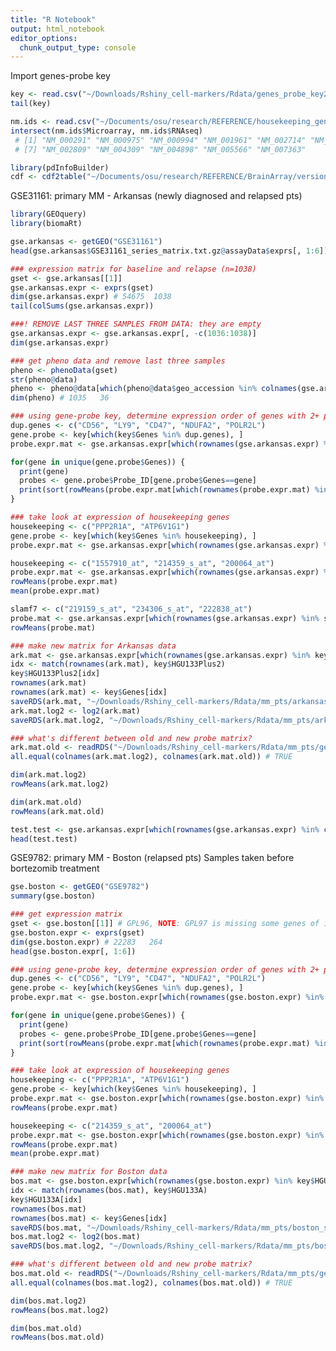```yaml
---
title: "R Notebook"
output: html_notebook
editor_options: 
  chunk_output_type: console
---
```


Import genes-probe key
```r
key <- read.csv("~/Downloads/Rshiny_cell-markers/Rdata/genes_probe_key2.csv", stringsAsFactors=FALSE)
tail(key)

nm.ids <- read.csv("~/Documents/osu/research/REFERENCE/housekeeping_genes/nm_IDs_microarray_RNAseq.csv", stringsAsFactors=FALSE)
intersect(nm.ids$Microarray, nm.ids$RNAseq)
 # [1] "NM_000291" "NM_000975" "NM_000994" "NM_001961" "NM_002714" "NM_002808"
 # [7] "NM_002809" "NM_004309" "NM_004898" "NM_005566" "NM_007363"

library(pdInfoBuilder)
cdf <- cdf2table("~/Documents/osu/research/REFERENCE/BrainArray/version24/HGU133Plus2_Hs_ENSG_24.0.0/HGU133Plus2_Hs_ENSG.cdf")
```

GSE31161: primary MM - Arkansas (newly diagnosed and relapsed pts)
```r
library(GEOquery)
library(biomaRt)

gse.arkansas <- getGEO("GSE31161")
head(gse.arkansas$GSE31161_series_matrix.txt.gz@assayData$exprs[, 1:6])

### expression matrix for baseline and relapse (n=1038)
gset <- gse.arkansas[[1]]
gse.arkansas.expr <- exprs(gset)
dim(gse.arkansas.expr) # 54675  1038
tail(colSums(gse.arkansas.expr)) 

###! REMOVE LAST THREE SAMPLES FROM DATA: they are empty
gse.arkansas.expr <- gse.arkansas.expr[, -c(1036:1038)]
dim(gse.arkansas.expr)

### get pheno data and remove last three samples
pheno <- phenoData(gset)
str(pheno@data)
pheno <- pheno@data[which(pheno@data$geo_accession %in% colnames(gse.arkansas.expr)), ]
dim(pheno) # 1035   36

### using gene-probe key, determine expression order of genes with 2+ probe IDs
dup.genes <- c("CD56", "LY9", "CD47", "NDUFA2", "POLR2L")
gene.probe <- key[which(key$Genes %in% dup.genes), ]
probe.expr.mat <- gse.arkansas.expr[which(rownames(gse.arkansas.expr) %in% gene.probe$Probe_ID), ]

for(gene in unique(gene.probe$Genes)) {
  print(gene)
  probes <- gene.probe$Probe_ID[gene.probe$Genes==gene]
  print(sort(rowMeans(probe.expr.mat[which(rownames(probe.expr.mat) %in% probes), ])))
}

### take look at expression of housekeeping genes
housekeeping <- c("PPP2R1A", "ATP6V1G1")
gene.probe <- key[which(key$Genes %in% housekeeping), ]
probe.expr.mat <- gse.arkansas.expr[which(rownames(gse.arkansas.expr) %in% gene.probe$Probe_ID), ]

housekeeping <- c("1557910_at", "214359_s_at", "200064_at")
probe.expr.mat <- gse.arkansas.expr[which(rownames(gse.arkansas.expr) %in% housekeeping), ]
rowMeans(probe.expr.mat)
mean(probe.expr.mat)

slamf7 <- c("219159_s_at", "234306_s_at", "222838_at")
probe.mat <- gse.arkansas.expr[which(rownames(gse.arkansas.expr) %in% slamf7), ]
rowMeans(probe.mat)

### make new matrix for Arkansas data
ark.mat <- gse.arkansas.expr[which(rownames(gse.arkansas.expr) %in% key$HGU133Plus2), ]
idx <- match(rownames(ark.mat), key$HGU133Plus2)
key$HGU133Plus2[idx]
rownames(ark.mat)
rownames(ark.mat) <- key$Genes[idx]
saveRDS(ark.mat, "~/Downloads/Rshiny_cell-markers/Rdata/mm_pts/arkansas_select-probes_expr_37.rds")
ark.mat.log2 <- log2(ark.mat)
saveRDS(ark.mat.log2, "~/Downloads/Rshiny_cell-markers/Rdata/mm_pts/arkansas_select-probes_expr_log2_37.rds")

### what's different between old and new probe matrix?
ark.mat.old <- readRDS("~/Downloads/Rshiny_cell-markers/Rdata/mm_pts/genes24_arkansas.rds")
all.equal(colnames(ark.mat.log2), colnames(ark.mat.old)) # TRUE

dim(ark.mat.log2)
rowMeans(ark.mat.log2)

dim(ark.mat.old)
rowMeans(ark.mat.old)

test.test <- gse.arkansas.expr[which(rownames(gse.arkansas.expr) %in% c("206641_at")), ]
head(test.test)
```

GSE9782: primary MM - Boston (relapsed pts)
Samples taken before bortezomib treatment
```r
gse.boston <- getGEO("GSE9782")
summary(gse.boston)

### get expression matrix
gset <- gse.boston[[1]] # GPL96, NOTE: GPL97 is missing some genes of interest
gse.boston.expr <- exprs(gset)
dim(gse.boston.expr) # 22283   264
head(gse.boston.expr[, 1:6])

### using gene-probe key, determine expression order of genes with 2+ probe IDs
dup.genes <- c("CD56", "LY9", "CD47", "NDUFA2", "POLR2L")
gene.probe <- key[which(key$Genes %in% dup.genes), ]
probe.expr.mat <- gse.boston.expr[which(rownames(gse.boston.expr) %in% gene.probe$Probe_ID), ]

for(gene in unique(gene.probe$Genes)) {
  print(gene)
  probes <- gene.probe$Probe_ID[gene.probe$Genes==gene]
  print(sort(rowMeans(probe.expr.mat[which(rownames(probe.expr.mat) %in% probes), ])))
}

### take look at expression of housekeeping genes
housekeeping <- c("PPP2R1A", "ATP6V1G1")
gene.probe <- key[which(key$Genes %in% housekeeping), ]
probe.expr.mat <- gse.boston.expr[which(rownames(gse.boston.expr) %in% gene.probe$Probe_ID), ]
rowMeans(probe.expr.mat)

housekeeping <- c("214359_s_at", "200064_at")
probe.expr.mat <- gse.boston.expr[which(rownames(gse.boston.expr) %in% housekeeping), ]
rowMeans(probe.expr.mat)
mean(probe.expr.mat)

### make new matrix for Boston data
bos.mat <- gse.boston.expr[which(rownames(gse.boston.expr) %in% key$HGU133A), ]
idx <- match(rownames(bos.mat), key$HGU133A)
key$HGU133A[idx]
rownames(bos.mat)
rownames(bos.mat) <- key$Genes[idx]
saveRDS(bos.mat, "~/Downloads/Rshiny_cell-markers/Rdata/mm_pts/boston_select-probes_expr_37.rds")
bos.mat.log2 <- log2(bos.mat)
saveRDS(bos.mat.log2, "~/Downloads/Rshiny_cell-markers/Rdata/mm_pts/boston_select-probes_expr_log2_37.rds")

### what's different between old and new probe matrix?
bos.mat.old <- readRDS("~/Downloads/Rshiny_cell-markers/Rdata/mm_pts/genes24_boston.rds")
all.equal(colnames(bos.mat.log2), colnames(bos.mat.old)) # TRUE

dim(bos.mat.log2)
rowMeans(bos.mat.log2)

dim(bos.mat.old)
rowMeans(bos.mat.old)
```